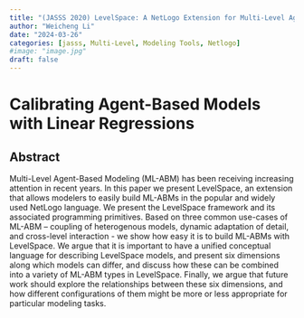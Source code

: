 ```yaml
---
title: "(JASSS 2020) LevelSpace: A NetLogo Extension for Multi-Level Agent-Based Modeling"
author: "Weicheng Li"
date: "2024-03-26"
categories: [jasss, Multi-Level, Modeling Tools, Netlogo]
#image: "image.jpg"
draft: false
---
```


# Calibrating Agent-Based Models with Linear Regressions

## Abstract

Multi-Level Agent-Based Modeling (ML-ABM) has been receiving increasing attention in recent years. In this paper we present LevelSpace, an extension that allows modelers to easily build ML-ABMs in the popular and widely used NetLogo language. We present the LevelSpace framework and its associated programming primitives. Based on three common use-cases of ML-ABM – coupling of heterogenous models, dynamic adaptation of detail, and cross-level interaction - we show how easy it is to build ML-ABMs with LevelSpace. We argue that it is important to have a unified conceptual language for describing LevelSpace models, and present six dimensions along which models can differ, and discuss how these can be combined into a variety of ML-ABM types in LevelSpace. Finally, we argue that future work should explore the relationships between these six dimensions, and how different configurations of them might be more or less appropriate for particular modeling tasks.